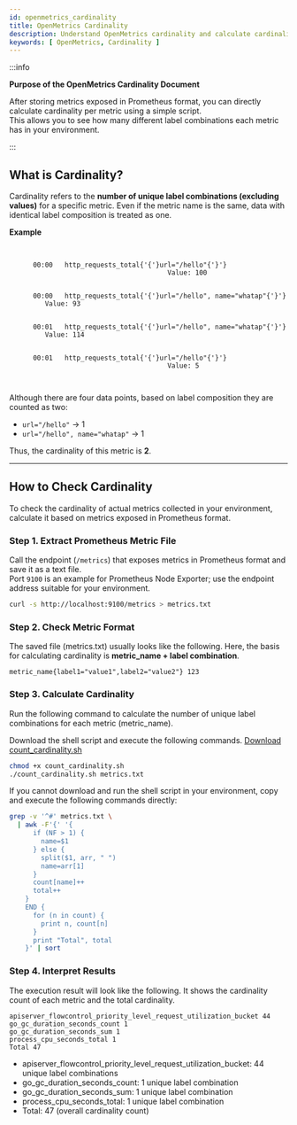 ```yaml
---
id: openmetrics_cardinality
title: OpenMetrics Cardinality
description: Understand OpenMetrics cardinality and calculate cardinality per metric directly.
keywords: [ OpenMetrics, Cardinality ]
---
```


:::info

**Purpose of the OpenMetrics Cardinality Document**

After storing metrics exposed in Prometheus format, you can directly calculate cardinality per metric using a simple script.  
This allows you to see how many different label combinations each metric has in your environment.

:::

## What is Cardinality?

Cardinality refers to the **number of unique label combinations (excluding values)** for a specific metric. Even if the metric name is the same, data with identical label composition is treated as one.

**Example**

<pre
  style={{
    background:'#292d3e',
    borderRadius:'5px',
    padding:'16px 20px',
    overflow:'auto',
    lineHeight:'1.9',
    lineHeight:'0.3',
    fontSize:'10px',
  }}
>
  <code style={{fontFamily:'var(--ifm-font-family-monospace, monospace)'}}>
    <span style={{color:'#ffffff'}}>
      00:00&nbsp;&nbsp;<span style={{background:'#d7ecff', color:'#000000'}}> http_requests_total{'{'}url="/hello"{'}'} </span>&nbsp;&nbsp;&nbsp;&nbsp;&nbsp;&nbsp;&nbsp;&nbsp;&nbsp;&nbsp;&nbsp;&nbsp;&nbsp;&nbsp;&nbsp;&nbsp;&nbsp;&nbsp;&nbsp;&nbsp;&nbsp;&nbsp;&nbsp;&nbsp;&nbsp;&nbsp;&nbsp;&nbsp;&nbsp;&nbsp;&nbsp;&nbsp;&nbsp;&nbsp;&nbsp;&nbsp;&nbsp;&nbsp;&nbsp;&nbsp;Value:&nbsp;<span style={{color:'#ffffff'}}>100</span>
    </span>
    <span style={{color:'#ffffff'}}>
      00:00&nbsp;&nbsp;<span style={{background:'#fffbd1', color:'#000000'}}> http_requests_total{'{'}url="/hello", name="whatap"{'}'} </span>&nbsp;&nbsp;&nbsp;&nbsp;&nbsp;&nbsp;&nbsp;&nbsp;&nbsp;Value:&nbsp;<span style={{color:'#ffffff'}}>93</span>
    </span>
    <span style={{color:'#ffffff'}}>
      00:01&nbsp;&nbsp;<span style={{background:'#fffbd1', color:'#000000'}}> http_requests_total{'{'}url="/hello", name="whatap"{'}'} </span>&nbsp;&nbsp;&nbsp;&nbsp;&nbsp;&nbsp;&nbsp;&nbsp;&nbsp;Value:&nbsp;<span style={{color:'#ffffff'}}>114</span>
    </span>
    <span style={{color:'#ffffff'}}>
      00:01&nbsp;&nbsp;<span style={{background:'#d7ecff', color:'#000000'}}> http_requests_total{'{'}url="/hello"{'}'} </span>&nbsp;&nbsp;&nbsp;&nbsp;&nbsp;&nbsp;&nbsp;&nbsp;&nbsp;&nbsp;&nbsp;&nbsp;&nbsp;&nbsp;&nbsp;&nbsp;&nbsp;&nbsp;&nbsp;&nbsp;&nbsp;&nbsp;&nbsp;&nbsp;&nbsp;&nbsp;&nbsp;&nbsp;&nbsp;&nbsp;&nbsp;&nbsp;&nbsp;&nbsp;&nbsp;&nbsp;&nbsp;&nbsp;&nbsp;&nbsp;Value:&nbsp;<span style={{color:'#ffffff'}}>5</span>
    </span>
  </code>
</pre>

Although there are four data points, based on label composition they are counted as two:

- `url="/hello"` → 1  
- `url="/hello", name="whatap"` → 1  

Thus, the cardinality of this metric is **2**.

---

## How to Check Cardinality

To check the cardinality of actual metrics collected in your environment, calculate it based on metrics exposed in Prometheus format.

### Step 1. Extract Prometheus Metric File

Call the endpoint (`/metrics`) that exposes metrics in Prometheus format and save it as a text file.  
Port `9100` is an example for Prometheus Node Exporter; use the endpoint address suitable for your environment.

```bash
curl -s http://localhost:9100/metrics > metrics.txt
```

### Step 2. Check Metric Format

The saved file (metrics.txt) usually looks like the following.
Here, the basis for calculating cardinality is **metric_name + label combination**.

```
metric_name{label1="value1",label2="value2"} 123
```

### Step 3. Calculate Cardinality

Run the following command to calculate the number of unique label combinations for each metric (metric_name).

Download the shell script and execute the following commands. [Download count_cardinality.sh ](https://github.com/whatap/whatap-docs/releases/download/v2.19.0/count_cardinality.sh)


```bash
chmod +x count_cardinality.sh
./count_cardinality.sh metrics.txt
```

If you cannot download and run the shell script in your environment, copy and execute the following commands directly:

```bash
grep -v '^#' metrics.txt \
  | awk -F'{' '{
      if (NF > 1) {
        name=$1
      } else {
        split($1, arr, " ")
        name=arr[1]
      }
      count[name]++
      total++
    }
    END {
      for (n in count) {
        print n, count[n]
      }
      print "Total", total
    }' | sort
```

### Step 4. Interpret Results

The execution result will look like the following. It shows the cardinality count of each metric and the total cardinality.

```
apiserver_flowcontrol_priority_level_request_utilization_bucket 44
go_gc_duration_seconds_count 1
go_gc_duration_seconds_sum 1
process_cpu_seconds_total 1
Total 47
```

- apiserver_flowcontrol_priority_level_request_utilization_bucket: 44 unique label combinations
- go_gc_duration_seconds_count: 1 unique label combination
- go_gc_duration_seconds_sum: 1 unique label combination
- process_cpu_seconds_total: 1 unique label combination
- Total: 47 (overall cardinality count)